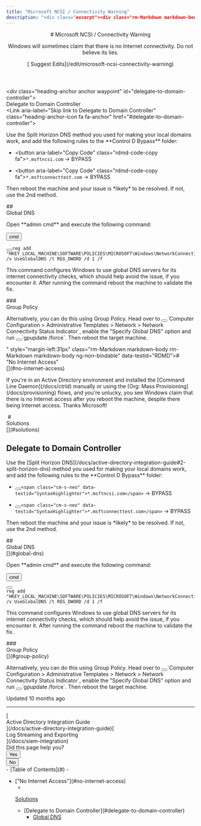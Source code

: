 ```yaml
---
title: "Microsoft NCSI / Connectivity Warning"
description: "<div class="excerpt"><div class="rm-Markdown markdown-body" data-testid="RDMD"><p>Windows will sometimes claim that there is no Internet connectivity. Do not believe its lies.</p></div></div></div><div class="col-xs-3">[<i aria-hidden="true" class="icon icon-edit"></i> Suggest Edits](/edit/microsoft-ncsi-connectivity-warning)</div></div></header><div class="grid-container-fluid" id="content-container"><section class="content-body grid-75"><div dehydrated="# <div class=&quot;heading-anchor anchor waypoint&quot; id=&quot;no-internet-access&quot;></div><div class=&quot;heading-text&quot;><div id=&quot;section-no-internet-access&quot; class=&quot;heading-anchor_backwardsCompatibility&quot;></div>&quot;No Internet Access&quot;</div><Link aria-label=&quot;Skip link to &quot;No Internet Access&quot;&quot; class=&quot;heading-anchor-icon fa fa-anchor&quot; href=&quot;#no-internet-access&quot;></Link>"
---
```


<header id="content-head"><div class="row clearfix"><div class="col-xs-9"># Microsoft NCSI / Connectivity Warning

<div class="excerpt"><div class="rm-Markdown markdown-body" data-testid="RDMD"><p>Windows will sometimes claim that there is no Internet connectivity. Do not believe its lies.</p></div></div></div><div class="col-xs-3">[<i aria-hidden="true" class="icon icon-edit"></i> Suggest Edits](/edit/microsoft-ncsi-connectivity-warning)</div></div></header><div class="grid-container-fluid" id="content-container"><section class="content-body grid-75"><div dehydrated="# <div class=&quot;heading-anchor anchor waypoint&quot; id=&quot;no-internet-access&quot;></div><div class=&quot;heading-text&quot;><div id=&quot;section-no-internet-access&quot; class=&quot;heading-anchor_backwardsCompatibility&quot;></div>&quot;No Internet Access&quot;</div><Link aria-label=&quot;Skip link to &quot;No Internet Access&quot;&quot; class=&quot;heading-anchor-icon fa fa-anchor&quot; href=&quot;#no-internet-access&quot;></Link>

<p>If you&#x27;re in an Active Directory environment and installed the <Link href=&quot;/docs/ctrld&quot; target=&quot;&quot; title=&quot;&quot; class=&quot;doc-link&quot; data-sidebar=&quot;ctrld&quot;>Command Line Daemon</Link> manually or using the <Link href=&quot;/docs/provisioning&quot; target=&quot;&quot; title=&quot;&quot; class=&quot;doc-link&quot; data-sidebar=&quot;provisioning&quot;>Org: Mass Provisioning</Link> flows, and you&#x27;re unlucky, you see Windows claim that there is no Internet access after you reboot the machine, despite there being Internet access. Thanks Microsoft! </p>
<span aria-label=&quot;&quot; class=&quot;img lightbox closed&quot; role=&quot;button&quot; tabindex=&quot;0&quot;><span class=&quot;lightbox-inner&quot;><Image alt=&quot;&quot; loading=&quot;lazy&quot; src=&quot;https://files.readme.io/c3702c7-windows_lies.png&quot; title=&quot;&quot; align=&quot;center&quot; class=&quot;&quot; caption=&quot;&quot; height=&quot;auto&quot; width=&quot;auto&quot;/></span></span>
# <div class=&quot;heading-anchor anchor waypoint&quot; id=&quot;solutions&quot;></div><div class=&quot;heading-text&quot;><div id=&quot;section-solutions&quot; class=&quot;heading-anchor_backwardsCompatibility&quot;></div>Solutions</div><Link aria-label=&quot;Skip link to Solutions&quot; class=&quot;heading-anchor-icon fa fa-anchor&quot; href=&quot;#solutions&quot;></Link>

## <div class=&quot;heading-anchor anchor waypoint&quot; id=&quot;delegate-to-domain-controller&quot;></div><div class=&quot;heading-text&quot;><div id=&quot;section-delegate-to-domain-controller&quot; class=&quot;heading-anchor_backwardsCompatibility&quot;></div>Delegate to Domain Controller</div><Link aria-label=&quot;Skip link to Delegate to Domain Controller&quot; class=&quot;heading-anchor-icon fa fa-anchor&quot; href=&quot;#delegate-to-domain-controller&quot;></Link>

<p>Use the <Link href=&quot;/docs/active-directory-integration-guide#2-split-horizon-dns&quot; target=&quot;&quot; title=&quot;&quot;>Split Horizon DNS</Link> method you used for making your local domains work, and add the following rules to the **Control D Bypass** folder:</p>

- <button aria-label=&quot;Copy Code&quot; class=&quot;rdmd-code-copy fa&quot;></button>`*.msftncsi.com` -> BYPASS

- <button aria-label=&quot;Copy Code&quot; class=&quot;rdmd-code-copy fa&quot;></button>`*.msftconnecttest.com` -> BYPASS

<p>Then reboot the machine and your issue is *likely* to be resolved. If not, use the 2nd method. </p>
## <div class=&quot;heading-anchor anchor waypoint&quot; id=&quot;global-dns&quot;></div><div class=&quot;heading-text&quot;><div id=&quot;section-global-dns&quot; class=&quot;heading-anchor_backwardsCompatibility&quot;></div>Global DNS</div><Link aria-label=&quot;Skip link to Global DNS&quot; class=&quot;heading-anchor-icon fa fa-anchor&quot; href=&quot;#global-dns&quot;></Link>

<p>Open **admin cmd** and execute the following command:</p>
<div class=&quot;CodeTabs CodeTabs_initial theme-light&quot;><div class=&quot;CodeTabs-toolbar&quot; role=&quot;tablist&quot;><button aria-selected=&quot;true&quot; class=&quot;CodeTabs_active&quot; role=&quot;tab&quot; type=&quot;button&quot;>cmd</button></div><div class=&quot;CodeTabs-inner&quot; role=&quot;tabpanel&quot;><pre><button aria-label=&quot;Copy Code&quot; class=&quot;rdmd-code-copy fa&quot;></button><code class=&quot;rdmd-code lang-Text theme-light&quot; data-lang=&quot;Text&quot; name=&quot;cmd&quot; tabindex=&quot;0&quot;>reg add &quot;HKEY_LOCAL_MACHINE\SOFTWARE\POLICIES\MICROSOFT\Windows\NetworkConnectivityStatusIndicator&quot; /v UseGlobalDNS /t REG_DWORD /d 1 /f
</code></pre></div></div>
<p>This command configures Windows to use global DNS servers for its internet connectivity checks, which should help avoid the issue, if you encounter it. After running the command reboot the machine to validate the fix.</p>
### <div class=&quot;heading-anchor anchor waypoint&quot; id=&quot;group-policy&quot;></div><div class=&quot;heading-text&quot;><div id=&quot;section-group-policy&quot; class=&quot;heading-anchor_backwardsCompatibility&quot;></div>Group Policy</div><Link aria-label=&quot;Skip link to Group Policy&quot; class=&quot;heading-anchor-icon fa fa-anchor&quot; href=&quot;#group-policy&quot;></Link>

<p>Alternatively, you can do this using Group Policy. Head over to <button aria-label=&quot;Copy Code&quot; class=&quot;rdmd-code-copy fa&quot;></button>`Computer Configuration > Administrative Templates > Network > Network Connectivity Status Indicator`, enable the &quot;Specify Global DNS&quot; option and run <button aria-label=&quot;Copy Code&quot; class=&quot;rdmd-code-copy fa&quot;></button>`gpupdate /force`. Then reboot the target machine.</p>" style="margin-left:31px" class="rm-Markdown markdown-body rm-Markdown markdown-body ng-non-bindable" data-testid="RDMD"># <div class="heading-anchor anchor waypoint" id="no-internet-access"></div><div class="heading-text"><div id="section-no-internet-access" class="heading-anchor_backwardsCompatibility"></div>"No Internet Access"</div>[](#no-internet-access)

<p>If you're in an Active Directory environment and installed the [Command Line Daemon](/docs/ctrld) manually or using the [Org: Mass Provisioning](/docs/provisioning) flows, and you're unlucky, you see Windows claim that there is no Internet access after you reboot the machine, despite there being Internet access. Thanks Microsoft! </p>
<span aria-label="" class="img lightbox closed" role="button" tabindex="0"><span class="lightbox-inner"><Image alt="" loading="lazy" src="https://files.readme.io/c3702c7-windows_lies.png" title="" align="center" class="" caption="" height="auto" width="auto"></span></span>
# <div class="heading-anchor anchor waypoint" id="solutions"></div><div class="heading-text"><div id="section-solutions" class="heading-anchor_backwardsCompatibility"></div>Solutions</div>[](#solutions)

## <div class="heading-anchor anchor waypoint" id="delegate-to-domain-controller"></div><div class="heading-text"><div id="section-delegate-to-domain-controller" class="heading-anchor_backwardsCompatibility"></div>Delegate to Domain Controller</div>[](#delegate-to-domain-controller)

<p>Use the [Split Horizon DNS](/docs/active-directory-integration-guide#2-split-horizon-dns) method you used for making your local domains work, and add the following rules to the **Control D Bypass** folder:</p>

- <button aria-label="Copy Code" class="rdmd-code-copy fa"></button>`<span class="cm-s-neo" data-testid="SyntaxHighlighter">*.msftncsi.com</span>` -> BYPASS

- <button aria-label="Copy Code" class="rdmd-code-copy fa"></button>`<span class="cm-s-neo" data-testid="SyntaxHighlighter">*.msftconnecttest.com</span>` -> BYPASS

<p>Then reboot the machine and your issue is *likely* to be resolved. If not, use the 2nd method. </p>
## <div class="heading-anchor anchor waypoint" id="global-dns"></div><div class="heading-text"><div id="section-global-dns" class="heading-anchor_backwardsCompatibility"></div>Global DNS</div>[](#global-dns)

<p>Open **admin cmd** and execute the following command:</p>
<div class="CodeTabs CodeTabs_initial theme-light"><div class="CodeTabs-toolbar" role="tablist"><button aria-selected="true" class="CodeTabs_active" role="tab" type="button">cmd</button></div><div class="CodeTabs-inner" role="tabpanel"><pre><button aria-label="Copy Code" class="rdmd-code-copy fa"></button><code class="rdmd-code lang-Text theme-light" data-lang="Text" name="cmd" tabindex="0"><div class="cm-s-neo" data-testid="SyntaxHighlighter">reg add "HKEY_LOCAL_MACHINE\SOFTWARE\POLICIES\MICROSOFT\Windows\NetworkConnectivityStatusIndicator" /v UseGlobalDNS /t REG_DWORD /d 1 /f
</div></code></pre></div></div>
<p>This command configures Windows to use global DNS servers for its internet connectivity checks, which should help avoid the issue, if you encounter it. After running the command reboot the machine to validate the fix.</p>
### <div class="heading-anchor anchor waypoint" id="group-policy"></div><div class="heading-text"><div id="section-group-policy" class="heading-anchor_backwardsCompatibility"></div>Group Policy</div>[](#group-policy)

<p>Alternatively, you can do this using Group Policy. Head over to <button aria-label="Copy Code" class="rdmd-code-copy fa"></button>`<span class="cm-s-neo" data-testid="SyntaxHighlighter">Computer Configuration > Administrative Templates > Network > Network Connectivity Status Indicator</span>`, enable the "Specify Global DNS" option and run <button aria-label="Copy Code" class="rdmd-code-copy fa"></button>`<span class="cm-s-neo" data-testid="SyntaxHighlighter">gpupdate /force</span>`. Then reboot the target machine.</p></div><div class="UpdatedAt"><p class="DateLine "><i class="icon icon-watch"></i>Updated<!-- --> <!-- -->10 months ago<!-- --> </p></div><hr class="NextStepsDivider"><nav aria-label="Pagination Controls" class="PaginationControlsjDYuqu8pBMUy rm-Pagination">[<span class="PaginationControls-iconZbaZ3tgyhNmI icon-arrow-left2"></span><div class="PaginationControls-text3qEXHZU00znD PaginationControls-text_left3wBkn4C9R0W_">Active Directory Integration Guide</div>](/docs/active-directory-integration-guide)[<div class="PaginationControls-text3qEXHZU00znD PaginationControls-text_right3EIfWubgRVVP">Log Streaming and Exporting</div><span class="PaginationControls-iconZbaZ3tgyhNmI icon-arrow-right2"></span>](/docs/siem-integration)</nav><div class="rm-PageThumbs PageThumbs"><div class="PageThumbs-helpful">Did this page help you?<div class="PageThumbs-cta"><div class="Dropdown Dropdown_closed"><button aria-haspopup="dialog" class="Button Button_sm PageThumbs-button Dropdown-toggle Button_secondary Button_secondary_text" type="button" aria-expanded="false"><i class="icon icon-thumbs-up-2"></i><span>Yes</span></button></div><div class="Dropdown Dropdown_closed"><button aria-haspopup="dialog" class="Button Button_sm PageThumbs-button Dropdown-toggle Button_secondary Button_secondary_text" type="button" aria-expanded="false"><i class="icon icon-thumbs-down1"></i><span>No</span></button></div></div></div></div></section><section class="content-toc grid-25"><nav>- [<i class="icon icon-text-align-left"></i>Table of Contents](#)
- <ul>
<li>
["No Internet Access"](#no-internet-access)

- 
[Solutions](#solutions)
<ul>
<li>[Delegate to Domain Controller](#delegate-to-domain-controller)

- [Global DNS](#global-dns)

</li>
</ul></li></ul></nav></section></div><div class="ModalWrapper" id="tutorialmodal-root"></div>